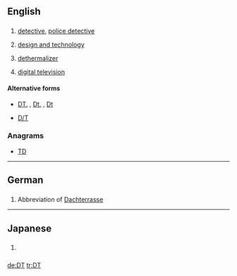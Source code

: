 ==English==
{{wikipedia}}

==={{abbreviation-old|en}}===
{{head|en|abbreviation}}

# {{context|law enforcement}} [[detective]], [[police detective]]
# {{context|education}} [[design and technology]]
# {{context|aviation}} [[dethermalizer]]
# [[digital television]]

====Alternative forms====
* {{sense|law enforcement}} [[DT.]] , [[Dt.]] , [[Dt]]
* {{sense|aviation}} [[D/T]]

===Anagrams===
* [[TD#English|TD]]

----

==German==

==={{abbreviation-old|de}}===
{{head|de|abbreviation}}

# Abbreviation of [[Dachterrasse]]

----
==Japanese==

==={{abbreviation-old|ja}}===
{{head|ja|initialism}}

# {{context|slang|lang=ja}} {{abbreviation of|lang=ja|dōtei}} {{gloss|[[どうてい]]}} {{qualifier|[[童貞]]}}

[[de:DT]]
[[tr:DT]]